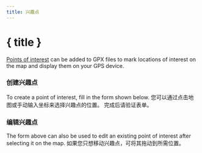 ```yaml
---
title: 兴趣点
---
```


<script>
</script>

# <MapPin size="24" class="inline-block" style="margin-bottom: 5px" /> { title }

[Points of interest](../gpx) can be added to GPX files to mark locations of interest on the map and display them on your GPS device.

### 创建兴趣点

To create a point of interest, fill in the form shown below.
您可以通过点击地图或手动输入坐标来选择兴趣点的位置。
完成后请验证表单。

<div class="flex flex-row justify-center">
    <Waypoint class="text-foreground p-3 border rounded-md shadow-lg" />
</div>

### 编辑兴趣点

The form above can also be used to edit an existing point of interest after selecting it on the map.
如果您只想移动兴趣点，可将其拖动到所需位置。
